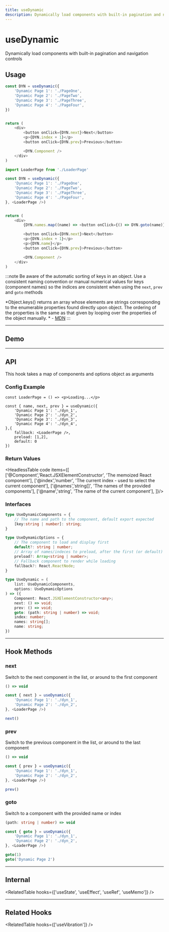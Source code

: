 ```yaml
---
title: useDynamic
description: Dynamically load components with built-in pagination and navigation controls
---
```



# 

<Card>
<MainText>
<h1>useDynamic</h1>
Dynamically load components with built-in pagination and navigation controls
</MainText>
</Card>

<!--meta-section-break-->


## Usage

<Tabs>
<TabItem value='simple' label='Simple'>

```js 
const DYN = useDynamic({
    'Dynamic Page 1': './PageOne',
    'Dynamic Page 2': './PageTwo',
    'Dynamic Page 3': './PageThree',
    'Dynamic Page 4': './PageFour',
})


return (
    <div>
        <button onClick={DYN.next}>Next</button>
        <p>{DYN.index + 1}</p>
        <button onClick={DYN.prev}>Previous</button>

        <DYN.Component />
    </div>
)
```

</TabItem>
<TabItem value='advanced' label='Advanced'>

```js
import LoaderPage from './LoaderPage'

const DYN = useDynamic({
    'Dynamic Page 1': './PageOne',
    'Dynamic Page 2': './PageTwo',
    'Dynamic Page 3': './PageThree',
    'Dynamic Page 4': './PageFour',
}, <LoaderPage />)


return (
    <div>
        {DYN.names.map((name) => <button onClick={() => DYN.goto(name)}>{'> '+name}</button>)}

        <button onClick={DYN.next}>Next</button>
        <p>{DYN.index + 1}</p>
        <p>{DYN.name}</p>
        <button onClick={DYN.prev}>Previous</button>

        <DYN.Component />
    </div>
)
```

</TabItem>
</Tabs>



:::note
Be aware of the automatic sorting of keys in an object. Use a consistent naming convention 
or manual numerical values for keys (component names) so the indices are consistent when using the
`next`, `prev` and `goto` methods

*Object.keys() returns an array whose elements are strings corresponding to the enumerable
properties found directly upon object. The ordering of the properties is the same as that
given by looping over the properties of the object manually. *
\- [MDN](https://developer.mozilla.org/en-US/docs/Web/JavaScript/Reference/Global_Objects/Object/keys)
:::





<!--=========================================================================-->

<hr />

## Demo

<DemoComponent />












<!--=========================================================================-->

<hr />

## API 

This hook takes a map of components and options object as arguments



### Config Example

```tsx
const LoaderPage = () => <p>Loading...</p>

const { name, next, prev } = useDynamic({
    'Dynamic Page 1': './dyn_1',
    'Dynamic Page 2': './dyn_2',
    'Dynamic Page 3': './dyn_3',
    'Dynamic Page 4': './dyn_4',
},{
    fallback: <LoaderPage />,
    preload: [1,2],
    default: 0
})
```


### Return Values

<HeadlessTable code items={[
    ['@Component','React.JSXElementConstructor<any>', 'The memoized React component'],
    ['@index','number', 'The current index - used to select the current component'],
    ['@names','string[]', 'The names of the provided components'],
    ['@name','string', 'The name of the current component'],
]}/>


### Interfaces

```ts
type UseDynamicComponents = {
    // The name and path to the component, default export expected
    [key:string | number]: string;
}

type UseDymamicOptions = {
    // The component to load and display first
    default?: string | number;
    // Array of names/indeces to preload, after the first (or default) is loaded
    preload?: Array<string | number>;
    // Fallback component to render while loading
    fallback?: React.ReactNode;
}

type UseDynamic = (
    list: UseDynamicComponents, 
    options: UseDymamicOptions
) => ({
    Component: React.JSXElementConstructor<any>;
    next: () => void;
    prev: () => void;
    goto: (path: string | number) => void;
    index: number;
    names: string[];
    name: string;
})
```













<!-- ignore-return-values -->













<!--=========================================================================-->

<hr />


## Hook Methods


<Card>

### next
Switch to the next component in the list, or around to the first component

```ts
() => void 
```
```ts
const { next } = useDynamic({
    'Dynamic Page 1': './dyn_1',
    'Dynamic Page 2': './dyn_2',
}, <LoaderPage />)

next()
```
</Card>
<Card>

### prev
Switch to the previous component in the list, or around to the last component

```ts
() => void 
```
```ts
const { prev } = useDynamic({
    'Dynamic Page 1': './dyn_1',
    'Dynamic Page 2': './dyn_2',
}, <LoaderPage />)

prev()
```
</Card>
<Card>

### goto
Switch to a component with the provided name or index

```ts
(path: string | number) => void 
```
```ts
const { goto } = useDynamic({
    'Dynamic Page 1': './dyn_1',
    'Dynamic Page 2': './dyn_2',
}, <LoaderPage />)

goto(1)
goto('Dynamic Page 2')
```
</Card>




<!--=========================================================================-->

<hr />


## Internal

<RelatedTable hooks={['useState', 'useEffect', 'useRef', 'useMemo']} />


<!--=========================================================================-->

<hr />


## Related Hooks


<RelatedTable hooks={['useVibration']} />
